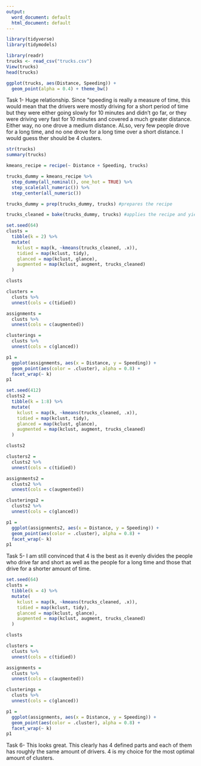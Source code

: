 ---
output:
  word_document: default
  html_document: default
---

```{r}
library(tidyverse)
library(tidymodels)
```

```{r}
library(readr)
trucks <- read_csv("trucks.csv")
View(trucks)
head(trucks)
```

```{r}
ggplot(trucks, aes(Distance, Speeding)) +
  geom_point(alpha = 0.4) + theme_bw()
```

Task 1-
Huge relationship. Since "speeding is really a measure of time, this would mean that the drivers were mostly driving for a short period of time but they were either going slowly for 10 minutes and didn't go far, or they were driving very fast for 10 minutes and covered a much greater distance. Either way, no one drove a medium distance. ALso, very few people drove for a long time, and no one drove for a long time over a short distance. I would guess ther should be 4 clusters.


```{r}
str(trucks)
summary(trucks)
```

```{r}
kmeans_recipe = recipe(~ Distance + Speeding, trucks) 

trucks_dummy = kmeans_recipe %>% 
  step_dummy(all_nominal(), one_hot = TRUE) %>%
  step_scale(all_numeric()) %>%
  step_center(all_numeric()) 

trucks_dummy = prep(trucks_dummy, trucks) #prepares the recipe

trucks_cleaned = bake(trucks_dummy, trucks) #applies the recipe and yields a data frame
```


```{r}
set.seed(64)
clusts = 
  tibble(k = 2) %>%
  mutate(
    kclust = map(k, ~kmeans(trucks_cleaned, .x)),
    tidied = map(kclust, tidy),
    glanced = map(kclust, glance),
    augmented = map(kclust, augment, trucks_cleaned)
  )

clusts
```


```{r}
clusters = 
  clusts %>%
  unnest(cols = c(tidied))

assignments = 
  clusts %>% 
  unnest(cols = c(augmented))

clusterings = 
  clusts %>%
  unnest(cols = c(glanced))
```

```{r}
p1 = 
  ggplot(assignments, aes(x = Distance, y = Speeding)) +
  geom_point(aes(color = .cluster), alpha = 0.8) + 
  facet_wrap(~ k)
p1
```
```{r}
set.seed(412)
clusts2 = 
  tibble(k = 1:8) %>%
  mutate(
    kclust = map(k, ~kmeans(trucks_cleaned, .x)),
    tidied = map(kclust, tidy),
    glanced = map(kclust, glance),
    augmented = map(kclust, augment, trucks_cleaned)
  )

clusts2
```

```{r}
clusters2 = 
  clusts2 %>%
  unnest(cols = c(tidied))

assignments2 = 
  clusts2 %>% 
  unnest(cols = c(augmented))

clusterings2 = 
  clusts2 %>%
  unnest(cols = c(glanced))
```



```{r}
p1 = 
  ggplot(assignments2, aes(x = Distance, y = Speeding)) +
  geom_point(aes(color = .cluster), alpha = 0.8) + 
  facet_wrap(~ k)
p1
```
Task 5-
I am still convinced that 4 is the best as it evenly divides the people who drive far and short as well as the people for a long time and those that drive for a shorter amount of time.


```{r}
set.seed(64)
clusts = 
  tibble(k = 4) %>%
  mutate(
    kclust = map(k, ~kmeans(trucks_cleaned, .x)),
    tidied = map(kclust, tidy),
    glanced = map(kclust, glance),
    augmented = map(kclust, augment, trucks_cleaned)
  )

clusts
```

```{r}
clusters = 
  clusts %>%
  unnest(cols = c(tidied))

assignments = 
  clusts %>% 
  unnest(cols = c(augmented))

clusterings = 
  clusts %>%
  unnest(cols = c(glanced))
```

```{r}
p1 = 
  ggplot(assignments, aes(x = Distance, y = Speeding)) +
  geom_point(aes(color = .cluster), alpha = 0.8) + 
  facet_wrap(~ k)
p1
```

Task 6-
This looks great. This clearly has 4 defined parts and each of them has roughly the same amount of drivers. 4 is my choice for the most optimal amount of clusters.









